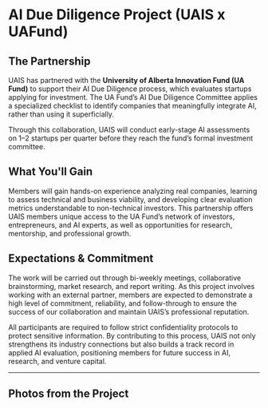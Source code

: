 # AI Due Diligence Project (UAIS x UAFund)

## The Partnership
UAIS has partnered with the **University of Alberta Innovation Fund (UA Fund)** to support their AI Due Diligence process, which evaluates startups applying for investment. The UA Fund’s AI Due Diligence Committee applies a specialized checklist to identify companies that meaningfully integrate AI, rather than using it superficially. 

Through this collaboration, UAIS will conduct early-stage AI assessments on 1–2 startups per quarter before they reach the fund’s formal investment committee.

## What You'll Gain
Members will gain hands-on experience analyzing real companies, learning to assess technical and business viability, and developing clear evaluation metrics understandable to non-technical investors. This partnership offers UAIS members unique access to the UA Fund’s network of investors, entrepreneurs, and AI experts, as well as opportunities for research, mentorship, and professional growth.

## Expectations & Commitment
The work will be carried out through bi-weekly meetings, collaborative brainstorming, market research, and report writing. As this project involves working with an external partner, members are expected to demonstrate a high level of commitment, reliability, and follow-through to ensure the success of our collaboration and maintain UAIS’s professional reputation.

All participants are required to follow strict confidentiality protocols to protect sensitive information. By contributing to this process, UAIS not only strengthens its industry connections but also builds a track record in applied AI evaluation, positioning members for future success in AI, research, and venture capital.

---

## Photos from the Project

<div class="columns is-multiline is-centered">
  <div class="column is-half">
    <figure class="image is-4by3">
      <img src="/images/ai-due-diligence-project/image1.webp" alt="A meaningful description of the first photo goes here." />
    </figure>
  </div>
  <div class="column is-half">
    <figure class="image is-4by3">
      <img src="/images/ai-due-diligence-project/image2.webp" alt="A meaningful description of the second photo goes here." />
    </figure>
  </div>
  <div class="column is-half">
    <figure class="image is-4by3">
      <img src="/images/ai-due-diligence-project/image3.webp" alt="A meaningful description of the third photo goes here." />
    </figure>
  </div>
  <div class="column is-half">
    <figure class="image is-4by3">
      <img src="/images/ai-due-diligence-project/image4.webp" alt="A meaningful description of the fourth photo goes here." />
    </figure>
  </div>
  <div class="column is-half">
    <figure class="image is-4by3">
      <img src="/images/ai-due-diligence-project/image5.webp" alt="A meaningful description of the fifth photo goes here." />
    </figure>
  </div>
  <div class="column is-half">
    <figure class="image is-4by3">
      <img src="/images/ai-due-diligence-project/image6.webp" alt="A meaningful description of the sixth photo goes here." />
    </figure>
  </div>
</div>